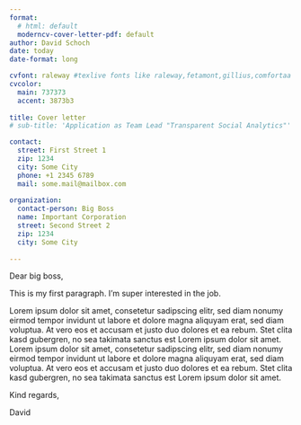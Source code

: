 ```yaml
---
format:
  # html: default
  moderncv-cover-letter-pdf: default
author: David Schoch
date: today
date-format: long

cvfont: raleway #texlive fonts like raleway,fetamont,gillius,comfortaa
cvcolor: 
  main: 737373
  accent: 3873b3
  
title: Cover letter
# sub-title: 'Application as Team Lead "Transparent Social Analytics"'

contact:
  street: First Street 1
  zip: 1234
  city: Some City
  phone: +1 2345 6789
  mail: some.mail@mailbox.com
  
organization: 
  contact-person: Big Boss
  name: Important Corporation
  street: Second Street 2
  zip: 1234 
  city: Some City
    
---
```


Dear big boss,

This is my first paragraph.
I'm super interested in the job.

Lorem ipsum dolor sit amet, consetetur sadipscing elitr, sed diam nonumy eirmod tempor invidunt ut labore et dolore magna aliquyam erat, sed diam voluptua.
At vero eos et accusam et justo duo dolores et ea rebum.
Stet clita kasd gubergren, no sea takimata sanctus est Lorem ipsum dolor sit amet.
Lorem ipsum dolor sit amet, consetetur sadipscing elitr, sed diam nonumy eirmod tempor invidunt ut labore et dolore magna aliquyam erat, sed diam voluptua.
At vero eos et accusam et justo duo dolores et ea rebum.
Stet clita kasd gubergren, no sea takimata sanctus est Lorem ipsum dolor sit amet.

Kind regards,

David